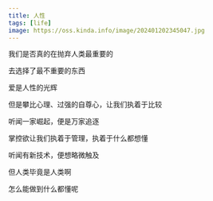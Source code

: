 ```yaml
---
title: 人性
tags: [life]
image: https://oss.kinda.info/image/202401202345047.jpg
---
```


我们是否真的在抛弃人类最重要的

去选择了最不重要的东西

爱是人性的光辉

但是攀比心理、过强的自尊心，让我们执着于比较

听闻一家崛起，便是万家追逐

掌控欲让我们执着于管理，执着于什么都想懂

听闻有新技术，便想略微触及

但人类毕竟是人类啊

怎么能做到什么都懂呢